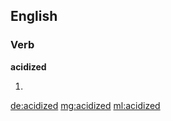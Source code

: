 ==English==

===Verb===
'''acidized'''

# {{past of|acidize}}

[[de:acidized]]
[[mg:acidized]]
[[ml:acidized]]